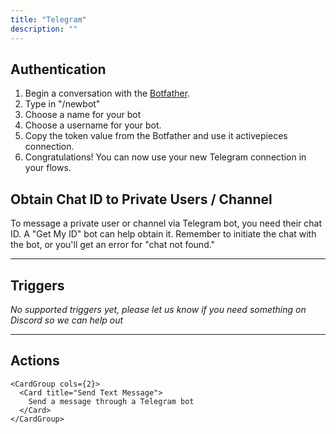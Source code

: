 ```yaml
---
title: "Telegram"
description: ""
---
```


## Authentication
1. Begin a conversation with the [Botfather](https://telegram.me/BotFather).
2. Type in "/newbot"
3. Choose a name for your bot
4. Choose a username for your bot.
5. Copy the token value from the Botfather and use it activepieces connection.
6. Congratulations! You can now use your new Telegram connection in your flows.

## Obtain Chat ID to Private Users / Channel
To message a private user or channel via Telegram bot, you need their chat ID. A "Get My ID" bot can help obtain it. Remember to initiate the chat with the bot, or you'll get an error for "chat not found."

---

## Triggers

*No supported triggers yet, please let us know if you need something on Discord so we can help out* 


---

## Actions


    <CardGroup cols={2}>
      <Card title="Send Text Message">
        Send a message through a Telegram bot
      </Card>
    </CardGroup>
  